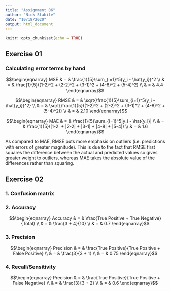 ```yaml
---
title: "Assignment 06"
author: "Nick Stabile"
date: "10/18/2020"
output: html_document
---
```


```r
knitr::opts_chunk$set(echo = TRUE)
```

## Exercise 01
### Calculating error terms by hand
$$\begin{eqnarray}
MSE & = & \frac{1}{5}\sum_{i=1}^5(y_i - \hat{y_i})^2 \\
& = & \frac{1}{5}((1-2)^2 + (2-2)^2 + (3-1)^2 + (4-8)^2 + (5-4)^2) \\
& = & 4.4
\end{eqnarray}$$

$$\begin{eqnarray}
RMSE & = & \sqrt{\frac{1}{5}\sum_{i=1}^5(y_i - \hat{y_i})^2} \\
& = & \sqrt{\frac{1}{5}((1-2)^2 + (2-2)^2 + (3-1)^2 + (4-8)^2 + (5-4)^2)} \\
& = & 2.10
\end{eqnarray}$$

$$\begin{eqnarray}
MAE & = & \frac{1}{5}\sum_{i=1}^5|y_i - \hat{y_i}| \\
& = & \frac{1}{5}(|1-2| + |2-2| + |3-1| + |4-8| + |5-4|) \\
& = & 1.6
\end{eqnarray}$$

As compared to MAE, RMSE puts more emphasis on outliers (i.e. predictions with errors of greater magnitude). This is due to the fact that RMSE first squares the difference between the actual and predicted values so gives greater weight to outliers, whereas MAE takes the absolute value of the differences rather than squaring. 

## Exercise 02

### 1. Confusion matrix


### 2. Accuracy
$$\begin{eqnarray}
Accuracy & = & \frac{True Positive + True Negative}{Total} \\
& = & \frac{3 + 4}{10} \\
& = & 0.7
\end{eqnarray}$$

### 3. Precision
$$\begin{eqnarray}
Precision & = & \frac{True Positive}{True Positive + False Positive} \\
& = & \frac{3}{3 + 1} \\
& = & 0.75
\end{eqnarray}$$

### 4. Recall/Sensitivity
$$\begin{eqnarray}
Precision & = & \frac{True Positive}{True Positive + False Negative} \\
& = & \frac{3}{3 + 2} \\
& = & 0.6
\end{eqnarray}$$



